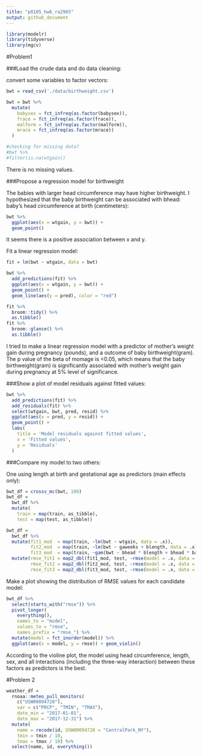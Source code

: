 ```yaml
---
title: "p8105_hw6_ra2965"
output: github_document
---
```


```r
library(modelr)
library(tidyverse)
library(mgcv)
```

#Problem1

###Load the crude data and do data cleaning:

convert some variables to factor vectors:
```r
bwt = read_csv('./data/birthweight.csv')

bwt = bwt %>% 
  mutate(
    babysex = fct_infreq(as.factor(babysex)),
    frace = fct_infreq(as.factor(frace)),
    malform = fct_infreq(as.factor(malform)),
    mrace = fct_infreq(as.factor(mrace))
  )

#checking for missing data?
#bwt %>% 
#filter(is.na(wtgain))

```
There is no missing values.

###Propose a regression model for birthweight

The babies with larger head circumference may have higher birthweight. I hypothesized that the baby birthweight can be associated with bhead: baby’s head circumference at birth (centimeters):
```r
bwt %>% 
  ggplot(aes(x = wtgain, y = bwt)) +
  geom_point()

```
It seems there is a positive association between x and y.

Fit a linear regression model:
```r

fit = lm(bwt ~ wtgain, data = bwt)

bwt %>% 
  add_predictions(fit) %>% 
  ggplot(aes(x = wtgain, y = bwt)) + 
  geom_point() +
  geom_line(aes(y = pred), color = "red")

fit %>% 
  broom::tidy() %>% 
  as.tibble()
fit %>% 
  broom::glance() %>% 
  as.tibble()

```
I tried to make a linear regression model with a predictor of mother’s weight gain during pregnancy (pounds), and a outcome of baby birthweight(gram). The p value of the beta of momage is <0.05, which means that the baby birthweight(gram) is significantly associated with mother’s weight gain during pregnancy at 5% level of significance.

###Show a plot of model residuals against fitted values:
```r
bwt %>% 
  add_predictions(fit) %>% 
  add_residuals(fit) %>% 
  select(wtgain, bwt, pred, resid) %>% 
  ggplot(aes(x = pred, y = resid)) + 
  geom_point() +
  labs(
    title = 'Model residuals against fitted values',
    x = 'Fitted values',
    y = 'Residuals'
  )
```

###Compare my model to two others:

One using length at birth and gestational age as predictors (main effects only):
```r
bwt_df = crossv_mc(bwt, 100) 
bwt_df =
  bwt_df %>% 
  mutate(
    train = map(train, as_tibble),
    test = map(test, as_tibble))

bwt_df = 
  bwt_df %>% 
  mutate(fit1_mod  = map(train, ~lm(bwt ~ wtgain, data = .x)),
         fit2_mod  = map(train, ~lm(bwt ~ gaweeks + blength, data = .x)),
         fit3_mod  = map(train, ~gam(bwt ~ bhead * blength + bhead * babysex + blength * babysex, data = .x))) %>% 
  mutate(rmse_fit1 = map2_dbl(fit1_mod, test, ~rmse(model = .x, data = .y)),
         rmse_fit2 = map2_dbl(fit2_mod, test, ~rmse(model = .x, data = .y)),
         rmse_fit3 = map2_dbl(fit3_mod, test, ~rmse(model = .x, data = .y)))

```

Make a plot showing the distribution of RMSE values for each candidate model:
```r
bwt_df %>% 
  select(starts_with("rmse")) %>% 
  pivot_longer(
    everything(),
    names_to = "model", 
    values_to = "rmse",
    names_prefix = "rmse_") %>% 
  mutate(model = fct_inorder(model)) %>% 
  ggplot(aes(x = model, y = rmse)) + geom_violin()
```

According to the violine plot, the model using head circumference, length, sex, and all interactions (including the three-way interaction) between these factors as predictors is the best.

#Problem 2

```r
weather_df = 
  rnoaa::meteo_pull_monitors(
    c("USW00094728"),
    var = c("PRCP", "TMIN", "TMAX"), 
    date_min = "2017-01-01",
    date_max = "2017-12-31") %>%
  mutate(
    name = recode(id, USW00094728 = "CentralPark_NY"),
    tmin = tmin / 10,
    tmax = tmax / 10) %>%
  select(name, id, everything())
```


